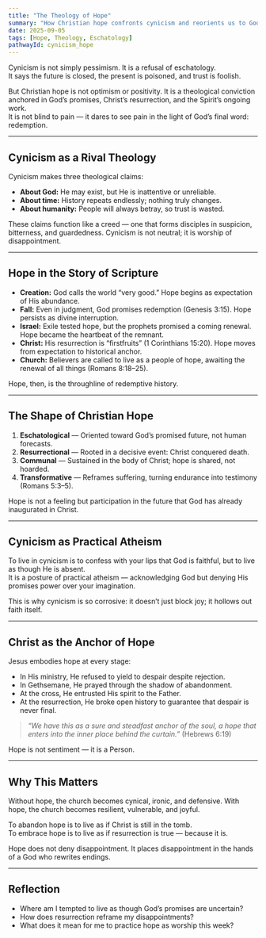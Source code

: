 ```yaml
---
title: "The Theology of Hope"
summary: "How Christian hope confronts cynicism and reorients us to God’s promises."
date: 2025-09-05
tags: [Hope, Theology, Eschatology]
pathwayId: cynicism_hope
---
```


Cynicism is not simply pessimism. It is a refusal of eschatology.  
It says the future is closed, the present is poisoned, and trust is foolish.  

But Christian hope is not optimism or positivity. It is a theological conviction anchored in God’s promises, Christ’s resurrection, and the Spirit’s ongoing work.  
It is not blind to pain — it dares to see pain in the light of God’s final word: redemption.  

---

## Cynicism as a Rival Theology

Cynicism makes three theological claims:  
- **About God:** He may exist, but He is inattentive or unreliable.  
- **About time:** History repeats endlessly; nothing truly changes.  
- **About humanity:** People will always betray, so trust is wasted.  

These claims function like a creed — one that forms disciples in suspicion, bitterness, and guardedness. Cynicism is not neutral; it is worship of disappointment.  

---

## Hope in the Story of Scripture

- **Creation:** God calls the world “very good.” Hope begins as expectation of His abundance.  
- **Fall:** Even in judgment, God promises redemption (Genesis 3:15). Hope persists as divine interruption.  
- **Israel:** Exile tested hope, but the prophets promised a coming renewal. Hope became the heartbeat of the remnant.  
- **Christ:** His resurrection is “firstfruits” (1 Corinthians 15:20). Hope moves from expectation to historical anchor.  
- **Church:** Believers are called to live as a people of hope, awaiting the renewal of all things (Romans 8:18–25).  

Hope, then, is the throughline of redemptive history.  

---

## The Shape of Christian Hope

1. **Eschatological** — Oriented toward God’s promised future, not human forecasts.  
2. **Resurrectional** — Rooted in a decisive event: Christ conquered death.  
3. **Communal** — Sustained in the body of Christ; hope is shared, not hoarded.  
4. **Transformative** — Reframes suffering, turning endurance into testimony (Romans 5:3–5).  

Hope is not a feeling but participation in the future that God has already inaugurated in Christ.  

---

## Cynicism as Practical Atheism

To live in cynicism is to confess with your lips that God is faithful, but to live as though He is absent.  
It is a posture of practical atheism — acknowledging God but denying His promises power over your imagination.  

This is why cynicism is so corrosive: it doesn’t just block joy; it hollows out faith itself.  

---

## Christ as the Anchor of Hope

Jesus embodies hope at every stage:  
- In His ministry, He refused to yield to despair despite rejection.  
- In Gethsemane, He prayed through the shadow of abandonment.  
- At the cross, He entrusted His spirit to the Father.  
- At the resurrection, He broke open history to guarantee that despair is never final.  

> *“We have this as a sure and steadfast anchor of the soul, a hope that enters into the inner place behind the curtain.”* (Hebrews 6:19)  

Hope is not sentiment — it is a Person.  

---

## Why This Matters

Without hope, the church becomes cynical, ironic, and defensive. With hope, the church becomes resilient, vulnerable, and joyful.  

To abandon hope is to live as if Christ is still in the tomb.  
To embrace hope is to live as if resurrection is true — because it is.  

Hope does not deny disappointment. It places disappointment in the hands of a God who rewrites endings.  

---

## Reflection

- Where am I tempted to live as though God’s promises are uncertain?  
- How does resurrection reframe my disappointments?  
- What does it mean for me to practice hope as worship this week?  